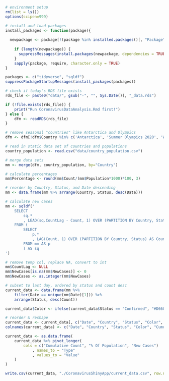 ```r
# environment setup 
rm(list = ls())
options(scipen=999)

# install and load packages  
install_packages <- function(package){
  
  newpackage <- package[!(package %in% installed.packages()[, "Package"])]
      
    if (length(newpackage)) {
      suppressMessages(install.packages(newpackage, dependencies = TRUE))
    }
    sapply(package, require, character.only = TRUE)
}

packages <- c("tidyverse", "sqldf")
suppressPackageStartupMessages(install_packages(packages))

# check if today's RDS file exists
rds_file <- paste0("data/", gsub("-", "", Sys.Date()), "_data.rds")

if (!file.exists(rds_file)) {
    print("Run CoronavirusDataAnalysis.Rmd first!")
} else {
    dfm <- readRDS(rds_file)
}

# remove seasonal "countries" like Antarctica and Olympics
dfm <- dfm[!dfm$Country %in% c('Antarctica', 'Summer Olympics 2020', 'Winter Olympics 2022'), ]

# read in static data set of countries and populations
country_population <- read.csv("data/country_population.csv")

# merge data sets
mm <- merge(dfm, country_population, by="Country")

# calculate percentages
mm$Percentage <- round(mm$Count/(mm$Population*1000)*100, 3)

# reorder by Country, Status, and Date descending
mm <- data.frame(mm %>% arrange(Country, Status, desc(Date)))

# calculate new cases
mm <- sqldf('
    SELECT 
        sq.*
        , LEAD(sq.CountLag - Count, 1) OVER (PARTITION BY Country, Status) AS NewCases
    FROM (
        SELECT 
            p.*
            , LAG(Count, 1) OVER (PARTITION BY Country, Status) AS CountLag
        FROM mm AS p
        ) AS sq
')

# remove temp col, replace NA, convert to int
mm$CountLag <- NULL
mm$NewCases[is.na(mm$NewCases)] <- 0
mm$NewCases <- as.integer(mm$NewCases)

# subset to last day, ordered by status and count desc
current_data <- data.frame(mm %>%
    filter(Date == unique(mm$Date)[1])) %>%
    arrange(Status, desc(Count))

current_data$Color <- ifelse(current_data$Status == "Confirmed", "#D6604D", "#202226")

# reorder & reshape
current_data <- current_data[, c("Date", "Country", "Status", "Color", "Count", "Percentage", "NewCases")]
colnames(current_data) <- c("Date", "Country", "Status", "Color", "Cumulative Count", "% Of Population", "New Cases")

current_data <- as.data.frame(
    current_data %>% pivot_longer(
        cols = c("Cumulative Count", "% Of Population", "New Cases")
            , names_to = "Type"
            , values_to = "Value"
    )
)

write.csv(current_data, "./CoronavirusShinyApp/current_data.csv", row.names = FALSE)
```





























